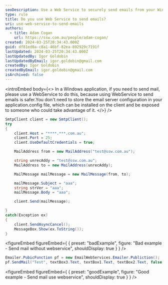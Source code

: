 ```yaml
---
seoDescription: Use a Web Service to securely send emails from your Windows application without storing email server configurations.
type: rule
title: Do you use Web Service to send emails?
uri: use-web-service-to-send-emails
authors:
  - title: Adam Cogan
    url: https://ssw.com.au/people/adam-cogan/
created: 2024-03-25T20:34:43.000Z
guid: df81ed0a-c8a1-46bf-82ea-892929c7191f
lastUpdated: 2024-03-25T20:34:43.000Z
lastUpdatedBy: Igor Goldobin
lastUpdatedByEmail: igor.goldobin@gmail.com
createdBy: Igor Goldobin
createdByEmail: igor.goldobin@gmail.com
isArchived: false
---
```


<introEmbed
  body={<>
In a Windows application, if you need to send mail, please use a WebService to do this, because using WebService to send emails is safer.You don't need to store the email server configuration in your application.config file, which can be installed on the client and be exposed to someone who could take advantage of it.
  </>}
/>
```cs
SmtpClient client = new SmtpClient();
try
{
    client.Host = "****.***.com.au";
    client.Port = 25;
    client.UseDefaultCredentials = true;

    MailAddress from = new MailAddress("test@ssw.com.au");

    string unrecAddy = "test@ssw.com.au";
    MailAddress to = new MailAddress(unrecAddy);

    MailMessage mailMessage = new MailMessage(from, to);

    mailMessage.Subject = "aaa";
    string strVer = "aaa";
    mailMessage.Body = "aaa";

    client.Send(mailMessage);

}
catch(Exception ex)
{
    client.SendAsyncCancel();
    MessageBox.Show(ex.ToString());
}
```

<figureEmbed figureEmbed={ {
  preset: "badExample",
  figure: "Bad example - Send mail without webservice",
  shouldDisplay: true
} } />


```cs
Emailer.PubicFunction pf = new EmailWebServices.Emailer.Publiction();
pf.SendMail("Test", textBox3.Text, textBox1.Text, textBox2.Text, false, "", null);
```

<figureEmbed figureEmbed={ {
  preset: "goodExample",
  figure: "Good example - Send mail use webservice",
  shouldDisplay: true
} } />
